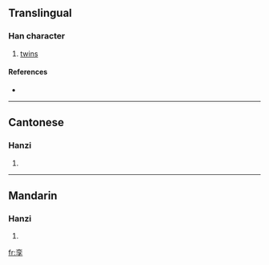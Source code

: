 {{also|孿}}
==Translingual==

===Han character===
{{Han char|rn=39|rad=子|as=06|sn=9|four=|canj=卜金弓木 (YCND)}}

# [[twins]]

====References====
* {{Han ref|kx=0279.191|hdz=21015.100|uh=5B6A|ud=23402}}

----

==Cantonese==

===Hanzi===
{{yue-hanzi|jyut=|y=lyun4|tra=孿}}

# {{defn|Cantonese}}

----

==Mandarin==

===Hanzi===
{{cmn-hanzi|tra=孿|pin=[[luán]] ([[luan2]])|wg=luan<sup>2</sup>}}

# {{defn|Mandarin}}

[[fr:孪]]